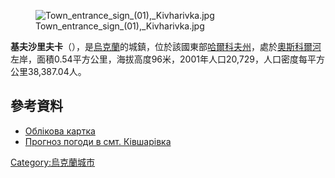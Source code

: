 {{no footnotes|time=2015-09-16T01:01:33+00:00}}
[[Image:Town_entrance_sign_(01),_Kivharivka.jpg|right]]

{{coord|49|37|46|N|37|40|36|E|scale:30000_region:UA|display=title}} 

'''基夫沙里夫卡'''（{{lang-uk|Ківшарівка}}），是[[烏克蘭|烏克蘭]]的城鎮，位於該國東部[[哈爾科夫州|哈爾科夫州]]，處於[[奧斯科爾河|奧斯科爾河]]左岸，面積0.54平方公里，海拔高度96米，2001年人口20,729，人口密度每平方公里38,387.04人。

==參考資料==
* [http://gska2.rada.gov.ua/pls/z7502/A005?rdat1=20.08.2008&rf7571=34279 Облікова картка]{{dead link|date=2017年12月 |bot=InternetArchiveBot |fix-attempted=yes }}
* [http://weather.in.ua/ua/har%27kovskaja/10535 Прогноз погоди в смт. Ківшарівка] {{Wayback|url=http://weather.in.ua/ua/har%27kovskaja/10535 |date=20200813000444 }}

{{Ukraine-geo-stub}}
[[Category:烏克蘭城市|Category:烏克蘭城市]]
